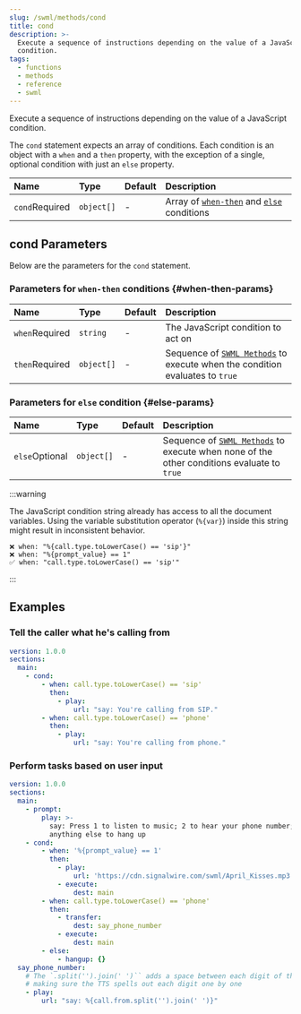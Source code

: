 ```yaml
---
slug: /swml/methods/cond
title: cond
description: >-
  Execute a sequence of instructions depending on the value of a JavaScript
  condition.
tags:
  - functions
  - methods
  - reference
  - swml
---
```


Execute a sequence of instructions depending on the value of a JavaScript condition.

The `cond` statement expects an array of conditions. Each condition is an object with a `when` and a `then` property, with the
exception of a single, optional condition with just an `else` property.

| Name                                                 | Type       | Default | Description                                                                     |
|:-----------------------------------------------------|:-----------|:--------|:--------------------------------------------------------------------------------|
| `cond`<span className="required-arg">Required</span> | `object[]` | -       | Array of [`when-then`](#when-then-params) and [`else`](#else-params) conditions |

## **cond Parameters**

Below are the parameters for the `cond` statement.

### **Parameters for `when-then` conditions** {#when-then-params}

| Name                                                 | Type       | Default | Description                                                                                 |
|:-----------------------------------------------------|:-----------|:--------|:--------------------------------------------------------------------------------------------|
| `when`<span className="required-arg">Required</span> | `string`   | -       | The JavaScript condition to act on                                                          |
| `then`<span className="required-arg">Required</span> | `object[]` | -       | Sequence of [`SWML Methods`](./index.mdx) to execute when the condition evaluates to `true` |

### **Parameters for `else` condition** {#else-params}

| Name                                                 | Type       | Default | Description                                                                                               |
|:-----------------------------------------------------|:-----------|:--------|:----------------------------------------------------------------------------------------------------------|
| `else`<span className="optional-arg">Optional</span> | `object[]` | -       | Sequence of [`SWML Methods`](./index.mdx) to execute when none of the other conditions evaluate to `true` |

:::warning

The JavaScript condition string already has access to all the document variables. Using the variable
substitution operator (`%{var}`) inside this string might result in inconsistent behavior.

```
❌ when: "%{call.type.toLowerCase() == 'sip'}"
❌ when: "%{prompt_value} == 1"
✅ when: "call.type.toLowerCase() == 'sip'"
```

:::

## **Examples**

### Tell the caller what he's calling from

```yaml andJson
version: 1.0.0
sections:
  main:
    - cond:
        - when: call.type.toLowerCase() == 'sip'
          then:
            - play:
                url: "say: You're calling from SIP."
        - when: call.type.toLowerCase() == 'phone'
          then:
            - play:
                url: "say: You're calling from phone."
```

### Perform tasks based on user input

```yaml andJson
version: 1.0.0
sections:
  main:
    - prompt:
        play: >-
          say: Press 1 to listen to music; 2 to hear your phone number; and
          anything else to hang up
    - cond:
        - when: '%{prompt_value} == 1'
          then:
            - play:
                url: 'https://cdn.signalwire.com/swml/April_Kisses.mp3'
            - execute:
                dest: main
        - when: call.type.toLowerCase() == 'phone'
          then:
            - transfer:
                dest: say_phone_number
            - execute:
                dest: main
        - else:
            - hangup: {}
  say_phone_number:
    # The `.split('').join(' ')`` adds a space between each digit of the phone number,
    # making sure the TTS spells out each digit one by one
    - play:
        url: "say: %{call.from.split('').join(' ')}"
```
